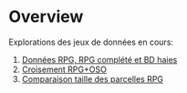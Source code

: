 # Overview {.unnumbered}

Explorations des jeux de données en cours:    

1. [Données RPG, RPG complété et BD haies](https://funbiodiv.github.io/gis-diversification/analysis/01_explore_points.html)  
2. [Croisement RPG+OSO](https://funbiodiv.github.io/gis-diversification/analysis/02_land_cover.html)
3. [Comparaison taille des parcelles RPG](https://funbiodiv.github.io/gis-diversification/analysis/03_field_size.html)

